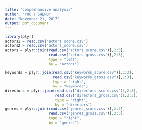 ```yaml
---
title: "comperhansive analysis"
author: "YOU & SHENG"
date: "November 21, 2017"
output: pdf_document
---
```


```r
library(plyr)
actors1 = read.csv("actors_score.csv")
actors2 = read.csv("actors_score.csv")
actors = plyr::join(read.csv("actors_score.csv")[,2:3],
                    read.csv("actors_gross.csv")[,2:3],
                    type = "left", 
                    by = "actors")

keywords = plyr::join(read.csv("keywords_score.csv")[,2:3],
                      read.csv("keywords_gross.csv")[,2:3],
                      type = "right", 
                      by = "keywords")
directors = plyr::join(read.csv("directors_score.csv")[,2:3],
                       read.csv("directors_gross.csv")[,2:3],
                       type = "right", 
                       by = "directors")
genres = plyr::join(read.csv("genres_score.csv")[,2:3],
                    read.csv("genres_gross.csv")[,2:3],
                    type = "right", 
                    by = "genres")
```

